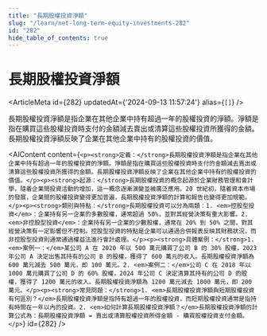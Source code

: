 ```yaml
---
title: "長期股權投資淨額"
slug: "/learn/net-long-term-equity-investments-282"
id: "282"
hide_table_of_contents: true
---
```



# 長期股權投資淨額

<ArticleMeta id={282} updatedAt={'2024-09-13 11:57:24'} alias={`[]`} />
<div className='border-solid border-b border-t-0 my-4 border-[var(--ifm-color-gray-300)]' />

長期股權投資淨額是指企業在其他企業中持有超過一年的股權投資的淨額。淨額是指在購買這些股權投資時支付的金額減去賣出或清算這些股權投資所獲得的金額。長期股權投資淨額反映了企業在其他企業中持有的股權投資的價值。

<AIContent content={`<p><strong>定義：</strong>長期股權投資淨額是指企業在其他企業中持有超過一年的股權投資的淨額。淨額是指在購買這些股權投資時支付的金額減去賣出或清算這些股權投資所獲得的金額。長期股權投資淨額反映了企業在其他企業中持有的股權投資的價值。</p><p><strong>起源：</strong>長期股權投資的概念起源於企業財務管理和會計學，隨着企業間投資活動的增加，這一概念逐漸演變並被廣泛應用。20 世紀初，隨着資本市場的發展，企業間的股權投資變得更加普遍，長期股權投資淨額的計算和報告也變得更加規範。</p><p><strong>類別與特點：</strong>長期股權投資可以分為兩類：1. <em>控股型投資</em>：企業持有另一企業的多數股權，通常超過 50%，並對其經營決策有重大影響。2. <em>非控股型投資</em>：企業持有另一企業的少數股權，通常在 20% 到 50% 之間，對其經營決策有一定影響但不控制。控股型投資的特點是企業可以通過合併報表反映其財務狀況，而非控股型投資則通常通過權益法進行會計處理。</p><p><strong>具體案例：</strong>1. <em>案例一：</em>某公司 A 在 2020 年以 500 萬元購買了公司 B 的 30% 股權，2023 年公司 A 決定出售其持有的公司 B 的股權，獲得了 600 萬元的收入。長期股權投資淨額為 600 萬元減去 500 萬元，即 100 萬元。2. <em>案例二：</em>公司 C 在 2018 年以 1000 萬元購買了公司 D 的 60% 股權，2024 年公司 C 決定清算其持有的公司 D 的股權，獲得了 1200 萬元的收入。長期股權投資淨額為 1200 萬元減去 1000 萬元，即 200 萬元。</p><p><strong>常見問題：</strong>1. <em>長期股權投資淨額與短期股權投資有何區別？</em>長期股權投資淨額是指持有超過一年的股權投資，而短期股權投資通常是指持有時間在一年以內的投資。2. <em>如何計算長期股權投資淨額？</em>長期股權投資淨額的計算公式為：長期股權投資淨額 = 賣出或清算股權投資所得金額 - 購買股權投資支付金額。</p>`} id={282} />
